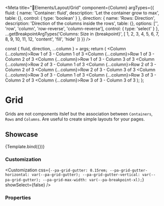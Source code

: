 
<Meta
  title="🧩Elements/Layout/Grid"
  component={Column}
  argTypes={{
    fluid: {
      name: 'Container: fluid',
      description: 'Let the container grow to max',
      table: {},
      control: {
        type: 'boolean'
      }
    },
    direction: {
      name: 'Rows: Direction',
      description: 'Direction of the columns inside the rows',
      table: {},
      options: ['', 'row', 'column', 'row-reverse', 'column-reverse'],
      control: { type: 'select' }
    },
    ...getBreakpointArgTypes('Columns: Size in {breakpoint}', [
      1,
      2,
      3,
      4,
      5,
      6,
      7,
      8,
      9,
      10,
      11,
      12,
      'content',
      'fill',
      'hide'
    ])
  }}
/>

  const { fluid, direction, ...column } = args;
  return (
    <Container fluid={fluid}>
      <Row default={direction}>
        <Column {...column}>Row 1 of 3 - Column 1 of 3</Column>
        <Column {...column}>Row 1 of 3 - Column 2 of 3</Column>
        <Column {...column}>Row 1 of 3 - Column 3 of 3</Column>
      </Row>
      <Row default={direction}>
        <Column {...column}>Row 2 of 3 - Column 1 of 3</Column>
        <Column {...column}>Row 2 of 3 - Column 2 of 3</Column>
        <Column {...column}>Row 2 of 3 - Column 3 of 3</Column>
      </Row>
      <Row default={direction}>
        <Column {...column}>Row 3 of 3 - Column 1 of 3</Column>
        <Column {...column}>Row 3 of 3 - Column 2 of 3</Column>
        <Column {...column}>Row 3 of 3 - Column 3 of 3</Column>
      </Row>
    </Container>
  );
};

# Grid

Grids are not components itslef but the association between `Containers`, `Rows` and `Columns`. Are useful to create simple layouts for your pages.

## Showcase

<Canvas>
  <Story name="Grid" args={{ fluid: true }}>
    {Template.bind({})}
  </Story>
</Canvas>

### Customization

<Customization
  css={`
    --pa-grid-gutter: 0.15rem;
    --pa-grid-gutter-horizontal: var(--pa-grid-gutter);
    --pa-grid-gutter-vertical: var(--pa-grid-gutter);
    --pa-grid-max-width: var(--pa-breakpoint-xl);
  `}
  showSelect={false}
/>

### Properties

<ArgsTable story="Grid" of={Column} />
